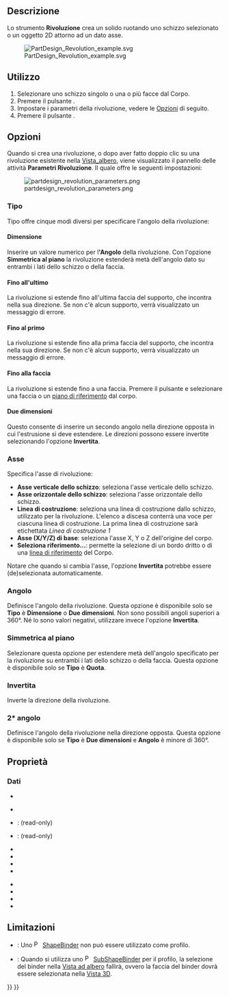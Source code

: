 <languages/>

{{Docnav/it
|[[PartDesign_Pad/it|Estrusione]]
|[[PartDesign_AdditiveLoft/it|Loft additivo]]
|[[PartDesign_Workbench/it|PartDesign]]
|IconL=PartDesign_Pad.svg
|IconR=PartDesign_AdditiveLoft.svg
|IconC=Workbench_PartDesign.svg
}}

{{GuiCommand/it
|Name=PartDesign Revolution
|Name/it=Rivoluzione
|MenuLocation=Part Design → Crea una funzione additiva → Rivoluzione
|Workbenches=[[PartDesign_Workbench/it|PartDesign]]
|SeeAlso=[[PartDesign_Groove/it|Gola]]
}}

<span id="Description"></span>
==Descrizione== 

Lo strumento '''Rivoluzione''' crea un solido ruotando uno schizzo selezionato o un oggetto 2D attorno ad un dato asse.

[[File:PartDesign Revolution example.svg]]

{{Caption|Sopra: lo schizzo (A) viene ruotato di 270 gradi in senso antiorario attorno all'asse (B); il solido risultante (C) è mostrato sulla destra.}}

<span id="Usage"></span>
==Utilizzo==

# Selezionare uno schizzo singolo o una o più facce dal Corpo.
# Premere il pulsante {{Button|[[Image:PartDesign_Revolution.svg|24px]] [[PartDesign_Revolution/it|Rivoluzione]]}}.
# Impostare i parametri della rivoluzione, vedere le [[#Opzioni|Opzioni]] di seguito.
# Premere il pulsante {{Button|OK}}.

<span id="Options"></span>
==Opzioni== 

Quando si crea una rivoluzione, o dopo aver fatto doppio clic su una rivoluzione esistente nella [[Tree_view/it|Vista_albero]], viene visualizzato il pannello delle attività '''Parametri Rivoluzione'''. Il quale offre le seguenti impostazioni:

[[Image:partdesign_revolution_parameters.png|frame|left]]

<span id="Type"></span>
===Tipo===

{{Version/it|1.0}}

Tipo offre cinque modi diversi per specificare l'angolo della rivoluzione:

<span id="Dimension"></span>
====Dimensione====

Inserire un valore numerico per l''''Angolo''' della rivoluzione. Con l'opzione '''Simmetrica al piano''' la rivoluzione estenderà metà dell'angolo dato su entrambi i lati dello schizzo o della faccia.

<span id="To_last"></span>
====Fino all'ultimo====

La rivoluzione si estende fino all'ultima faccia del supporto, che incontra nella sua direzione. Se non c'è alcun supporto, verrà visualizzato un messaggio di errore.

<span id="To_first"></span>
====Fino al primo====

La rivoluzione si estende fino alla prima faccia del supporto, che incontra nella sua direzione. Se non c'è alcun supporto, verrà visualizzato un messaggio di errore.

<span id="Up_to_face"></span>
====Fino alla faccia====

La rivoluzione si estende fino a una faccia. Premere il pulsante {{Button|Faccia}} e selezionare una faccia o un [[PartDesign_Plane/it|piano di riferimento]] dal corpo.

<span id="Two_dimensions"></span>
====Due dimensioni====

Questo consente di inserire un secondo angolo nella direzione opposta in cui l'estrusione si deve estendere. Le direzioni possono essere invertite selezionando l'opzione '''Invertita'''.

<span id="Axis"></span>
===Asse===

Specifica l'asse di rivoluzione:

* '''Asse verticale dello schizzo''': seleziona l'asse verticale dello schizzo.
* '''Asse orizzontale dello schizzo''': seleziona l'asse orizzontale dello schizzo.
* '''Linea di costruzione''': seleziona una linea di costruzione dallo schizzo, utilizzato per la rivoluzione. L'elenco a discesa conterrà una voce per ciascuna linea di costruzione. La prima linea di costruzione sarà etichettata ''Linea di costruzione 1''
* '''Asse (X/Y/Z) di base''': seleziona l'asse X, Y o Z dell'origine del corpo.
* '''Seleziona riferimento...''': permette la selezione di un bordo dritto o di una [[PartDesign_Line/it|linea di riferimento]] del Corpo.

Notare che quando si cambia l'asse, l'opzione '''Invertita''' potrebbe essere (de)selezionata automaticamente.

<span id="Angle"></span>
===Angolo=== 

Definisce l'angolo della rivoluzione. Questa opzione è disponibile solo se '''Tipo''' è '''Dimensione''' o '''Due dimensioni'''. Non sono possibili angoli superiori a 360°. Né lo sono valori negativi, utilizzare invece l'opzione '''Invertita'''.

<span id="Symmetric_to_plane"></span>
===Simmetrica al piano===

Selezionare questa opzione per estendere metà dell'angolo specificato per la rivoluzione su entrambi i lati dello schizzo o della faccia. Questa opzione è disponibile solo se '''Tipo''' è '''Quota'''.

<span id="Reversed"></span>
===Invertita===

Inverte la direzione della rivoluzione.

<span id="2nd_angle"></span>
===2* angolo===

{{Version/it|1.0}}

Definisce l'angolo della rivoluzione nella direzione opposta. Questa opzione è disponibile solo se '''Tipo''' è '''Due dimensioni''' e '''Angolo''' è minore di 360°.

<span id="Properties"></span>
==Proprietà==

<span id="Data"></span>
===Dati===

{{TitleProperty|Part Design}}

* {{PropertyData|Refine|Bool}}

{{TitleProperty|Revolution}}

* {{PropertyData|Type|Enumeration}}
* {{PropertyData|Base|Vector}}: (read-only)
* {{PropertyData|Asse|Vector}}: (read-only)
* {{PropertyData|Angolo|Angle}}
* {{PropertyData|Up To Face|LinkSub}}
* {{PropertyData|Angle2|Angle}}
* {{PropertyData|Reference Axis|LinkSub}}

{{TitleProperty|Sketch Based}}

* {{PropertyData|Profile|LinkSub}}
* {{PropertyData|Midplane|Bool}}
* {{PropertyData|Reversed|Bool}}
* {{PropertyData|Allow Multi Face|Bool}}

<span id="Limitations"></span>
==Limitazioni==

* {{VersionMinus/it|0.21}}: Uno [[File:PartDesign_ShapeBinder.svg|16px]] [[PartDesign_ShapeBinder/it|ShapeBinder]] non può essere utilizzato come profilo.
* {{VersionMinus|0.21}}: Quando si utilizza uno [[File:PartDesign_SubShapeBinder.svg|16px]] [[PartDesign_SubShapeBinder/it|SubShapeBinder]] per il profilo, la selezione del binder nella [[Tree_view/it|Vista ad albero]] fallirà, ovvero la faccia del binder dovrà essere selezionata nella [[3D_view/it|Vista 3D]].


{{Docnav/it
|[[PartDesign_Pad/it|Estrusione]]
|[[PartDesign_AdditiveLoft/it|Loft additivo]]
|[[PartDesign_Workbench/it|PartDesign]]
|IconL=PartDesign_Pad.svg
|IconR=PartDesign_AdditiveLoft.svg
|IconC=Workbench_PartDesign.svg
}}

{{PartDesign Tools navi{{#translation:}}}}
{{Userdocnavi{{#translation:}}}}